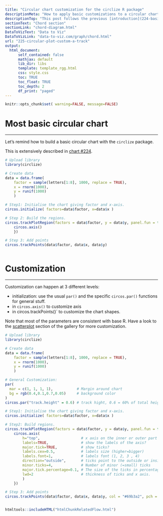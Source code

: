 ```yaml
---
title: "Circular chart customization for the circlize R package"
descriptionMeta: "How to apply basic customizations to a circular chart made with the R circlize package. Learn how to change track width, background color, start angle and more."
descriptionTop: "This post follows the previous [introduction](224-basic-circular-plot.html) to the `circlize` package. It shows how to apply basic customizations to a circular chart: how to change track width, background color, start angle and more."
sectionText: "Chord section"
sectionLink: "chord-diagram.html"
DataToVizText: "Data to Viz"
DataToVizLink: "data-to-viz.com/graph/chord.html"
url: "225-circular-plot-custom-a-track"
output:
  html_document:
      self_contained: false    
      mathjax: default
      lib_dir: libs
      template: template_rgg.html
      css: style.css
      toc: TRUE
      toc_float: TRUE
      toc_depth: 2
      df_print: "paged"
---
```



```r
knitr::opts_chunk$set( warning=FALSE, message=FALSE)
```

<div class="container">



# Most basic circular chart
***

<div class = "row">

<div class = "col-md-6  col-sm-12 align-self-center">

Let's remind how to build a basic circular chart with the `circlize` package. 

This is extensively described in [chart #224](224-basic-circular-plot.html).


</div>


<div class = "col-md-6  col-sm-12">

```r
# Upload library
library(circlize)

# Create data
data = data.frame(
    factor = sample(letters[1:8], 1000, replace = TRUE),
    x = rnorm(1000),
    y = runif(1000)
    )

# Step1: Initialise the chart giving factor and x-axis.
circos.initialize( factors=data$factor, x=data$x )

# Step 2: Build the regions.
circos.trackPlotRegion(factors = data$factor, y = data$y, panel.fun = function(x, y) {
    circos.axis()
    })

# Step 3: Add points
circos.trackPoints(data$factor, data$x, data$y)
```
</div>
</div>



```r
```













# Customization
***

<div class = "row">

<div class = "col-md-6  col-sm-12 align-self-center">

Customization can happen at 3 different levels:

- initialization: use the usual `par()` and the specific `circos.par()` functions for general stuff.
- in `circos.axis()` to customize axis
- in circos.trackPoints()` to customize the chart shapes.

Note that most of the parameters are consistent with base R. Have a look to the [scatterplot](scatterplot.html) section of the gallery for more customization.

</div>


<div class = "col-md-6  col-sm-12">

```r
# Upload library
library(circlize)

# Create data
data = data.frame(
    factor = sample(letters[1:8], 1000, replace = TRUE),
    x = rnorm(1000),
    y = runif(1000)
    )

# General Customization:
par(
  mar = c(1, 1, 1, 1),           # Margin around chart
  bg = rgb(0.4,0.1,0.7,0.05)     # background color
) 
circos.par("track.height" = 0.6) # track hight, 0.6 = 60% of total height

# Step1: Initialise the chart giving factor and x-axis.
circos.initialize( factors=data$factor, x=data$x )

# Step2: Build regions. 
circos.trackPlotRegion(factors = data$factor, y = data$y, panel.fun = function(x, y) {
    circos.axis(
        h="top",                   # x axis on the inner or outer part of the track?
        labels=TRUE,               # show the labels of the axis?
        major.tick=TRUE,           # show ticks?
        labels.cex=0.5,            # labels size (higher=bigger)
        labels.font=1,             # labels font (1, 2, 3 , 4)
        direction="outside",       # ticks point to the outside or inside of the circle ?
        minor.ticks=4,             # Number of minor (=small) ticks
        major.tick.percentage=0.1, # The size of the ticks in percentage of the track height
        lwd=2                      # thickness of ticks and x axis.
        )
    })

# Step 3: Add points
circos.trackPoints(data$factor, data$x, data$y, col = "#69b3a2", pch = 16, cex = 0.5)
```

</div>
</div>



```r
```








<!-- Close container -->
</div>




```r
htmltools::includeHTML("htmlChunkRelatedFlow.html")
```
